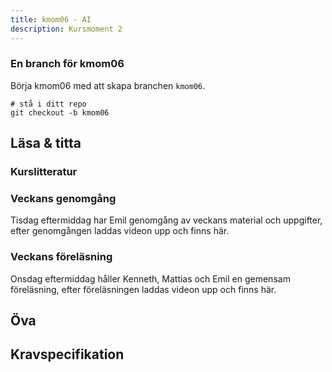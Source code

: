 ```yaml
---
title: kmom06 - AI
description: Kursmoment 2
---
```


### En branch för kmom06

Börja kmom06 med att skapa branchen `kmom06`.

```shell
# stå i ditt repo
git checkout -b kmom06
```


## Läsa & titta

### Kurslitteratur



### Veckans genomgång

Tisdag eftermiddag har Emil genomgång av veckans material och uppgifter, efter genomgången laddas videon upp och finns här.



### Veckans föreläsning

Onsdag eftermiddag håller Kenneth, Mattias och Emil en gemensam föreläsning, efter föreläsningen laddas videon upp och finns här.



## Öva


## Kravspecifikation